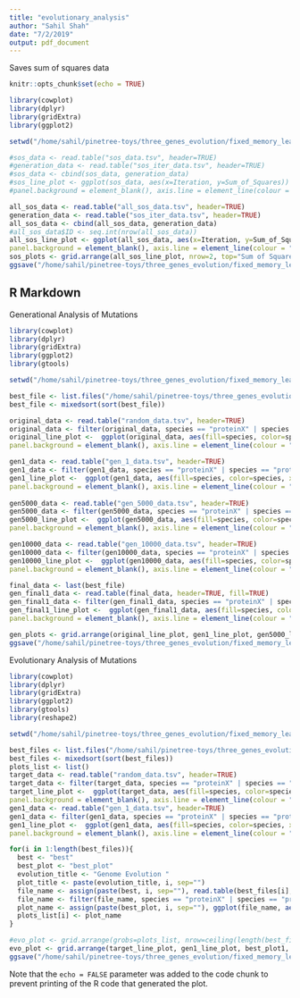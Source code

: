 ```yaml
---
title: "evolutionary_analysis"
author: "Sahil Shah"
date: "7/2/2019"
output: pdf_document
---
```


Saves sum of squares data
```r
knitr::opts_chunk$set(echo = TRUE)

library(cowplot)
library(dplyr)
library(gridExtra)
library(ggplot2)

setwd("/home/sahil/pinetree-toys/three_genes_evolution/fixed_memory_leak/latest_version/")

#sos_data <- read.table("sos_data.tsv", header=TRUE)
#generation_data <- read.table("sos_iter_data.tsv", header=TRUE)
#sos_data <- cbind(sos_data, generation_data)
#sos_line_plot <- ggplot(sos_data, aes(x=Iteration, y=Sum_of_Squares)) + geom_point(stat="identity") + geom_line(stat="identity") + ggtitle("Evolution of Sum of Squares") + theme(panel.grid.major = element_blank(), panel.grid.minor = element_blank(),
#panel.background = element_blank(), axis.line = element_line(colour = "black"))

all_sos_data <- read.table("all_sos_data.tsv", header=TRUE)
generation_data <- read.table("sos_iter_data.tsv", header=TRUE)
all_sos_data <- cbind(all_sos_data, generation_data)
#all_sos_data$ID <- seq.int(nrow(all_sos_data))
all_sos_line_plot <- ggplot(all_sos_data, aes(x=Iteration, y=Sum_of_Squares)) + geom_point(stat="identity") + geom_line(stat="identity") + ggtitle("All Sum of Squares Values") + theme(panel.grid.major = element_blank(), panel.grid.minor = element_blank(),
panel.background = element_blank(), axis.line = element_line(colour = "black"))
sos_plots <- grid.arrange(all_sos_line_plot, nrow=2, top="Sum of Squares Data")
ggsave("/home/sahil/pinetree-toys/three_genes_evolution/fixed_memory_leak/latest_version/sos_graphs.pdf", sos_plots, width=20, height=10)
```
## R Markdown

Generational Analysis of Mutations
```r
library(cowplot)
library(dplyr)
library(gridExtra)
library(ggplot2)
library(gtools)

setwd("/home/sahil/pinetree-toys/three_genes_evolution/fixed_memory_leak/latest_version")

best_file <- list.files("/home/sahil/pinetree-toys/three_genes_evolution/fixed_memory_leak/latest_version", pattern="three_genes_replicated_")
best_file <- mixedsort(sort(best_file))

original_data <- read.table("random_data.tsv", header=TRUE)
original_data <- filter(original_data, species == "proteinX" | species == "proteinY" | species == "proteinZ")
original_line_plot <-  ggplot(original_data, aes(fill=species, color=species, x=time, y=transcript)) + geom_line(stat="identity") + ggtitle("Original Genome Function") + theme(panel.grid.major = element_blank(), panel.grid.minor = element_blank(),
panel.background = element_blank(), axis.line = element_line(colour = "black"))

gen1_data <- read.table("gen_1_data.tsv", header=TRUE)
gen1_data <- filter(gen1_data, species == "proteinX" | species == "proteinY" | species == "proteinZ")
gen1_line_plot <-  ggplot(gen1_data, aes(fill=species, color=species, x=time, y=transcript)) + geom_line(stat="identity") + ggtitle("Genome Function at Generation 1") + theme(panel.grid.major = element_blank(), panel.grid.minor = element_blank(),
panel.background = element_blank(), axis.line = element_line(colour = "black"))
  
gen5000_data <- read.table("gen_5000_data.tsv", header=TRUE)
gen5000_data <- filter(gen5000_data, species == "proteinX" | species == "proteinY" | species == "proteinZ")
gen5000_line_plot <-  ggplot(gen5000_data, aes(fill=species, color=species, x=time, y=transcript)) + geom_line(stat="identity") + ggtitle("Genome Function at Generation 5000") + theme(panel.grid.major = element_blank(), panel.grid.minor = element_blank(),
panel.background = element_blank(), axis.line = element_line(colour = "black"))

gen10000_data <- read.table("gen_10000_data.tsv", header=TRUE)
gen10000_data <- filter(gen10000_data, species == "proteinX" | species == "proteinY" | species == "proteinZ")
gen10000_line_plot <-  ggplot(gen10000_data, aes(fill=species, color=species, x=time, y=transcript)) + geom_line(stat="identity") + ggtitle("Genome Function at Generation 10000") + theme(panel.grid.major = element_blank(), panel.grid.minor = element_blank(),
panel.background = element_blank(), axis.line = element_line(colour = "black"))

final_data <- last(best_file)
gen_final1_data <- read.table(final_data, header=TRUE, fill=TRUE)
gen_final1_data <- filter(gen_final1_data, species == "proteinX" | species == "proteinY" | species == "proteinZ")
gen_final1_line_plot <-  ggplot(gen_final1_data, aes(fill=species, color=species, x=time, y=transcript)) + geom_line(stat="identity") + ggtitle("Genome Function of Best Genome Found") + theme(panel.grid.major = element_blank(), panel.grid.minor = element_blank(),
panel.background = element_blank(), axis.line = element_line(colour = "black"))

gen_plots <- grid.arrange(original_line_plot, gen1_line_plot, gen5000_line_plot, gen10000_line_plot, gen_final1_line_plot, nrow=2, ncol=3, top="Generational Pattern of Gene Transcripts")
ggsave("/home/sahil/pinetree-toys/three_genes_evolution/fixed_memory_leak/latest_version/gen_graphs.pdf", gen_plots, width=20, height=10)

```
Evolutionary Analysis of Mutations

```r
library(cowplot)
library(dplyr)
library(gridExtra)
library(ggplot2)
library(gtools)
library(reshape2)

setwd("/home/sahil/pinetree-toys/three_genes_evolution/fixed_memory_leak/latest_version")

best_files <- list.files("/home/sahil/pinetree-toys/three_genes_evolution/fixed_memory_leak/latest_version", pattern="three_genes_replicated_")
best_files <- mixedsort(sort(best_files))
plots_list <- list()
target_data <- read.table("random_data.tsv", header=TRUE)
target_data <- filter(target_data, species == "proteinX" | species == "proteinY" | species == "proteinZ")
target_line_plot <-  ggplot(target_data, aes(fill=species, color=species, x=time, y=transcript)) + geom_line(stat="identity") + ggtitle("Target Genome Function") + theme(panel.grid.major = element_blank(), panel.grid.minor = element_blank(),
panel.background = element_blank(), axis.line = element_line(colour = "black"))
gen1_data <- read.table("gen_1_data.tsv", header=TRUE)
gen1_data <- filter(gen1_data, species == "proteinX" | species == "proteinY" | species == "proteinZ")
gen1_line_plot <-  ggplot(gen1_data, aes(fill=species, color=species, x=time, y=transcript)) + geom_line(stat="identity") + ggtitle("Genome Function at Generation 1") + theme(panel.grid.major = element_blank(), panel.grid.minor = element_blank(),
panel.background = element_blank(), axis.line = element_line(colour = "black"))

for(i in 1:length(best_files)){
  best <- "best"
  best_plot <- "best_plot"
  evolution_title <- "Genome Evolution "
  plot_title <- paste(evolution_title, i, sep="")
  file_name <- assign(paste(best, i, sep=""), read.table(best_files[i], fill=TRUE, header=TRUE))
  file_name <- filter(file_name, species == "proteinX" | species == "proteinY" | species == "proteinZ")
  plot_name <- assign(paste(best_plot, i, sep=""), ggplot(file_name, aes(fill=species, color=species, x=time, y=transcript)) + theme(panel.grid.major = element_blank(), panel.grid.minor = element_blank(), panel.background = element_blank(), axis.line = element_line(colour = "black")) + geom_line(stat="identity") + ggtitle(plot_title))
  plots_list[i] <- plot_name
}

#evo_plot <- grid.arrange(grobs=plots_list, nrow=ceiling(length(best_files) / 2), ncol=ceiling(length(best_files) / 2), top="Evolutionary Pattern of Gene Transcripts")
evo_plot <- grid.arrange(target_line_plot, gen1_line_plot, best_plot1, best_plot2, best_plot3, best_plot4, best_plot5, best_plot6, best_plot7, best_plot8, best_plot9, best_plot10, best_plot11, best_plot12, best_plot13, nrow=5, ncol=3, top="Evolutionary Pattern of Gene Transcripts")
ggsave("/home/sahil/pinetree-toys/three_genes_evolution/fixed_memory_leak/latest_version/evolution_graphs.pdf", evo_plot, width=30, height=30, limitsize=FALSE)

```

Note that the `echo = FALSE` parameter was added to the code chunk to prevent printing of the R code that generated the plot.
